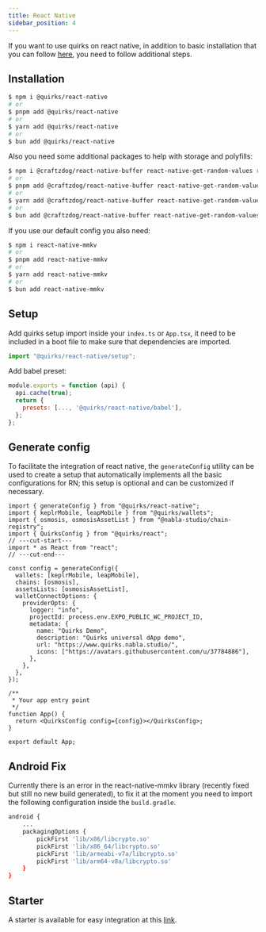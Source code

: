 ```yaml
---
title: React Native
sidebar_position: 4
---
```


If you want to use quirks on react native, in addition to basic installation that you can follow [here](./installation.md), you need to follow additional steps.

## Installation

```bash
$ npm i @quirks/react-native
# or
$ pnpm add @quirks/react-native
# or
$ yarn add @quirks/react-native
# or
$ bun add @quirks/react-native
```

Also you need some additional packages to help with storage and polyfills:

```bash
$ npm i @craftzdog/react-native-buffer react-native-get-random-values react-native-quick-crypto @react-native-community/netinfo @react-native-async-storage/async-storage
# or
$ pnpm add @craftzdog/react-native-buffer react-native-get-random-values react-native-quick-crypto @react-native-community/netinfo @react-native-async-storage/async-storage
# or
$ yarn add @craftzdog/react-native-buffer react-native-get-random-values react-native-quick-crypto @react-native-community/netinfo @react-native-async-storage/async-storage
# or
$ bun add @craftzdog/react-native-buffer react-native-get-random-values react-native-quick-crypto @react-native-community/netinfo @react-native-async-storage/async-storage
```

If you use our default config you also need:

```bash
$ npm i react-native-mmkv
# or
$ pnpm add react-native-mmkv
# or
$ yarn add react-native-mmkv
# or
$ bun add react-native-mmkv
```

## Setup

Add quirks setup import inside your `index.ts` or `App.tsx`, it need to be included in a boot file to make sure that dependencies are imported.

```ts title="index.ts"
import "@quirks/react-native/setup";
```

Add babel preset:

```js title="babel.config.js"
module.exports = function (api) {
  api.cache(true);
  return {
    presets: [..., '@quirks/react-native/babel'],
  };
};
```

## Generate config

To facilitate the integration of react native, the `generateConfig` utility can be used to create a setup that automatically implements all the basic configurations for RN; this setup is optional and can be customized if necessary.

```tsx twoslash title="App.tsx"
import { generateConfig } from "@quirks/react-native";
import { keplrMobile, leapMobile } from "@quirks/wallets";
import { osmosis, osmosisAssetList } from "@nabla-studio/chain-registry";
import { QuirksConfig } from "@quirks/react";
// ---cut-start---
import * as React from "react";
// ---cut-end---

const config = generateConfig({
  wallets: [keplrMobile, leapMobile],
  chains: [osmosis],
  assetsLists: [osmosisAssetList],
  walletConnectOptions: {
    providerOpts: {
      logger: "info",
      projectId: process.env.EXPO_PUBLIC_WC_PROJECT_ID,
      metadata: {
        name: "Quirks Demo",
        description: "Quirks universal dApp demo",
        url: "https://www.quirks.nabla.studio/",
        icons: ["https://avatars.githubusercontent.com/u/37784886"],
      },
    },
  },
});

/**
 * Your app entry point
 */
function App() {
  return <QuirksConfig config={config}></QuirksConfig>;
}

export default App;
```

## Android Fix

Currently there is an error in the react-native-mmkv library (recently fixed but still no new build generated), to fix it at the moment you need to import the following configuration inside the `build.gradle`.

```bash title="android/app/build.gradle"
android {
    ...
    packagingOptions {
        pickFirst 'lib/x86/libcrypto.so'
        pickFirst 'lib/x86_64/libcrypto.so'
        pickFirst 'lib/armeabi-v7a/libcrypto.so'
        pickFirst 'lib/arm64-v8a/libcrypto.so'
    }
}
```

## Starter

A starter is available for easy integration at this [link](https://github.com/nabla-studio/quirks-mobile-dapp-starter).
